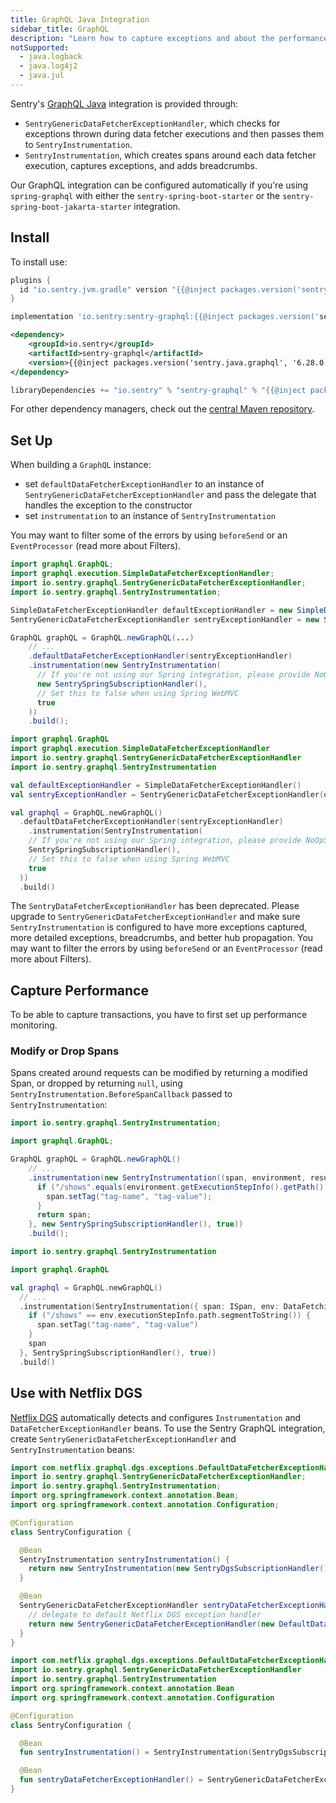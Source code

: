 ```yaml
---
title: GraphQL Java Integration
sidebar_title: GraphQL
description: "Learn how to capture exceptions and about the performance of queries executed with GraphQL Java."
notSupported:
  - java.logback
  - java.log4j2
  - java.jul
---
```


Sentry's [GraphQL Java](https://github.com/graphql-java/graphql-java/) integration is provided through:

- `SentryGenericDataFetcherExceptionHandler`, which checks for exceptions thrown during data fetcher executions and then passes them to `SentryInstrumentation`.
- `SentryInstrumentation`, which creates spans around each data fetcher execution, captures exceptions, and adds breadcrumbs.

Our GraphQL integration can be configured automatically if you're using `spring-graphql` with either the `sentry-spring-boot-starter` or the `sentry-spring-boot-jakarta-starter` integration.

## Install

To install use:

```groovy {tabTitle:Gradle Plugin}
plugins {
  id "io.sentry.jvm.gradle" version "{{@inject packages.version('sentry.java.android.gradle-plugin', '3.12.0') }}"
}
```

```groovy {tabTitle:Gradle}
implementation 'io.sentry:sentry-graphql:{{@inject packages.version('sentry.java.graphql', '6.28.0') }}'
```

```xml {tabTitle:Maven}
<dependency>
    <groupId>io.sentry</groupId>
    <artifactId>sentry-graphql</artifactId>
    <version>{{@inject packages.version('sentry.java.graphql', '6.28.0') }}</version>
</dependency>
```

```scala {tabTitle: SBT}
libraryDependencies += "io.sentry" % "sentry-graphql" % "{{@inject packages.version('sentry.java.graphql', '6.28.0') }}"
```

For other dependency managers, check out the [central Maven repository](https://search.maven.org/artifact/io.sentry/sentry-graphql).

## Set Up

When building a `GraphQL` instance:

- set `defaultDataFetcherExceptionHandler` to an instance of `SentryGenericDataFetcherExceptionHandler` and pass the delegate that handles the exception to the constructor
- set `instrumentation` to an instance of `SentryInstrumentation`

You may want to filter some of the errors by using `beforeSend` or an `EventProcessor` (read more about <PlatformLink to="/configuration/filtering/">Filters</PlatformLink>).

```java
import graphql.GraphQL;
import graphql.execution.SimpleDataFetcherExceptionHandler;
import io.sentry.graphql.SentryGenericDataFetcherExceptionHandler;
import io.sentry.graphql.SentryInstrumentation;

SimpleDataFetcherExceptionHandler defaultExceptionHandler = new SimpleDataFetcherExceptionHandler();
SentryGenericDataFetcherExceptionHandler sentryExceptionHandler = new SentryGenericDataFetcherExceptionHandler(defaultExceptionHandler);

GraphQL graphQL = GraphQL.newGraphQL(...)
    // ...
    .defaultDataFetcherExceptionHandler(sentryExceptionHandler)
    .instrumentation(new SentryInstrumentation(
      // If you're not using our Spring integration, please provide NoOpSubscriptionHandler.getInstance() instead.
      new SentrySpringSubscriptionHandler(),
      // Set this to false when using Spring WebMVC
      true
    ))
    .build();
```

```kotlin
import graphql.GraphQL
import graphql.execution.SimpleDataFetcherExceptionHandler
import io.sentry.graphql.SentryGenericDataFetcherExceptionHandler
import io.sentry.graphql.SentryInstrumentation

val defaultExceptionHandler = SimpleDataFetcherExceptionHandler()
val sentryExceptionHandler = SentryGenericDataFetcherExceptionHandler(defaultExceptionHandler)

val graphql = GraphQL.newGraphQL()
  .defaultDataFetcherExceptionHandler(sentryExceptionHandler)
	.instrumentation(SentryInstrumentation(
    // If you're not using our Spring integration, please provide NoOpSubscriptionHandler.getInstance() instead.
    SentrySpringSubscriptionHandler(),
    // Set this to false when using Spring WebMVC
    true
  ))
  .build()
```

<Note>

The `SentryDataFetcherExceptionHandler` has been deprecated. Please upgrade to `SentryGenericDataFetcherExceptionHandler` and make sure `SentryInstrumentation` is configured to have more exceptions captured, more detailed exceptions, breadcrumbs, and better hub propagation. You may want to filter the errors by using `beforeSend` or an `EventProcessor` (read more about <PlatformLink to="/configuration/filtering/">Filters</PlatformLink>).

</Note>

## Capture Performance

To be able to capture transactions, you have to first <PlatformLink to="/performance/">set up performance monitoring</PlatformLink>.

### Modify or Drop Spans

Spans created around requests can be modified by returning a modified Span, or dropped by returning `null`, using `SentryInstrumentation.BeforeSpanCallback` passed to `SentryInstrumentation`:

```java
import io.sentry.graphql.SentryInstrumentation;

import graphql.GraphQL;

GraphQL graphQL = GraphQL.newGraphQL()
    // ...
    .instrumentation(new SentryInstrumentation((span, environment, result) -> {
      if ("/shows".equals(environment.getExecutionStepInfo().getPath().segmentToString())) {
        span.setTag("tag-name", "tag-value");
      }
      return span;
    }, new SentrySpringSubscriptionHandler(), true))
    .build();
```

```kotlin
import io.sentry.graphql.SentryInstrumentation

import graphql.GraphQL

val graphql = GraphQL.newGraphQL()
  // ...
  .instrumentation(SentryInstrumentation({ span: ISpan, env: DataFetchingEnvironment, result: Any? ->
    if ("/shows" == env.executionStepInfo.path.segmentToString()) {
      span.setTag("tag-name", "tag-value")
    }
    span
  }, SentrySpringSubscriptionHandler(), true))
  .build()
```

## Use with Netflix DGS

[Netflix DGS](https://netflix.github.io/dgs) automatically detects and configures `Instrumentation` and `DataFetcherExceptionHandler` beans. To use the Sentry GraphQL integration, create `SentryGenericDataFetcherExceptionHandler` and `SentryInstrumentation` beans:

```java
import com.netflix.graphql.dgs.exceptions.DefaultDataFetcherExceptionHandler;
import io.sentry.graphql.SentryGenericDataFetcherExceptionHandler;
import io.sentry.graphql.SentryInstrumentation;
import org.springframework.context.annotation.Bean;
import org.springframework.context.annotation.Configuration;

@Configuration
class SentryConfiguration {

  @Bean
  SentryInstrumentation sentryInstrumentation() {
    return new SentryInstrumentation(new SentryDgsSubscriptionHandler(), true);
  }

  @Bean
  SentryGenericDataFetcherExceptionHandler sentryDataFetcherExceptionHandler() {
    // delegate to default Netflix DGS exception handler
    return new SentryGenericDataFetcherExceptionHandler(new DefaultDataFetcherExceptionHandler());
  }
}
```

```kotlin
import com.netflix.graphql.dgs.exceptions.DefaultDataFetcherExceptionHandler
import io.sentry.graphql.SentryGenericDataFetcherExceptionHandler
import io.sentry.graphql.SentryInstrumentation
import org.springframework.context.annotation.Bean
import org.springframework.context.annotation.Configuration

@Configuration
class SentryConfiguration {

  @Bean
  fun sentryInstrumentation() = SentryInstrumentation(SentryDgsSubscriptionHandler(), true)

  @Bean
  fun sentryDataFetcherExceptionHandler() = SentryGenericDataFetcherExceptionHandler(DefaultDataFetcherExceptionHandler())
}
```
